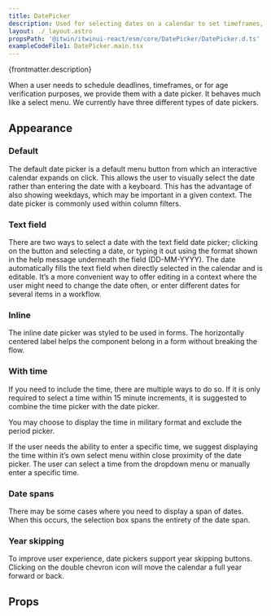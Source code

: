 ```yaml
---
title: DatePicker
description: Used for selecting dates on a calendar to set timeframes, deadlines, and more.
layout: ./_layout.astro
propsPath: '@itwin/itwinui-react/esm/core/DatePicker/DatePicker.d.ts'
exampleCodeFile1: DatePicker.main.tsx
---
```



<p>{frontmatter.description}</p>

<LiveExample src={frontmatter.exampleCodeFile1} />

When a user needs to schedule deadlines, timeframes, or for age verification purposes, we provide them with a date picker. It behaves much like a select menu. We currently have three different types of date pickers.

## Appearance

### Default

The default date picker is a default menu button from which an interactive calendar expands on click. This allows the user to visually select the date rather than entering the date with a keyboard. This has the advantage of also showing weekdays, which may be important in a given context. The date picker is commonly used within column filters.

### Text field

There are two ways to select a date with the text field date picker; clicking on the button and selecting a date, or typing it out using the format shown in the help message underneath the field (DD-MM-YYYY). The date automatically fills the text field when directly selected in the calendar and is editable. It’s a more convenient way to offer editing in a context where the user might need to change the date often, or enter different dates for several items in a workflow.

### Inline

The inline date picker was styled to be used in forms. The horizontally centered label helps the component belong in a form without breaking the flow.

### With time

If you need to include the time, there are multiple ways to do so. If it is only required to select a time within 15 minute increments, it is suggested to combine the time picker with the date picker.

You may choose to display the time in military format and exclude the period picker.

If the user needs the ability to enter a specific time, we suggest displaying the time within it’s own select menu within close proximity of the date picker. The user can select a time from the dropdown menu or manually enter a specific time.

### Date spans

There may be some cases where you need to display a span of dates. When this occurs, the selection box spans the entirety of the date span.

### Year skipping

To improve user experience, date pickers support year skipping buttons. Clicking on the double chevron icon will move the calendar a full year forward or back.

## Props

<PropsTable path={frontmatter.propsPath} />
